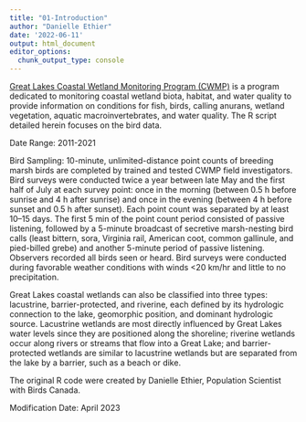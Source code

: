 ```yaml
---
title: "01-Introduction"
author: "Danielle Ethier"
date: '2022-06-11'
output: html_document
editor_options: 
  chunk_output_type: console
---
```


[Great Lakes Coastal Wetland Monitoring Program (CWMP)](https://www.greatlakeswetlands.org/Home.vbhtml) is a program dedicated to monitoring coastal wetland biota, habitat, and water quality to provide information on conditions for fish, birds, calling anurans, wetland vegetation, aquatic macroinvertebrates, and water quality. The R script detailed herein focuses on the bird data. 

Date Range: 2011-2021

Bird Sampling: 10-minute, unlimited-distance point counts of breeding marsh birds are completed by trained and tested CWMP field investigators. Bird surveys were conducted twice a year between late May and the first half of July at each survey point: once in the morning (between 0.5 h before sunrise and 4 h after sunrise) and once in the evening (between 4 h before sunset and 0.5 h after sunset). Each point count was separated by at least 10–15 days. The first 5 min of the point count period consisted of passive listening, followed by a 5-minute broadcast of secretive marsh-nesting bird calls (least bittern, sora, Virginia rail, American coot, common gallinule, and pied-billed grebe) and another 5-minute period of passive listening. Observers recorded all birds seen or heard. Bird surveys were conducted during favorable weather conditions with winds <20 km/hr and little to no precipitation.

Great Lakes coastal wetlands can also be classified into three types: lacustrine, barrier-protected, and riverine, each defined by its hydrologic connection to the lake, geomorphic position, and dominant hydrologic source. Lacustrine wetlands are most directly influenced by Great Lakes water levels since they are positioned along the shoreline; riverine wetlands occur along rivers or streams that flow into a Great Lake; and barrier-protected wetlands are similar to lacustrine wetlands but are separated from the lake by a barrier, such as a beach or dike. 

The original R code were created by Danielle Ethier, Population Scientist with Birds Canada. 

Modification Date: April 2023